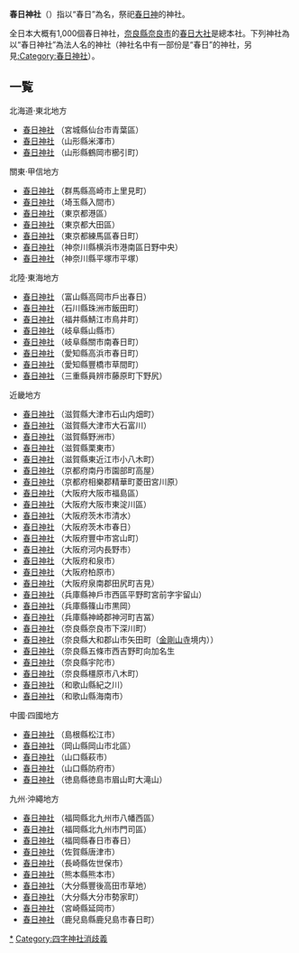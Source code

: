 {{otheruses|春日神}}
'''春日神社'''（{{jpn|j=春日神社|hg=かすがじんじゃ}}）指以“春日”為名，祭祀[[春日神|春日神]]的神社。

全日本大概有1,000個春日神社，[[奈良縣|奈良縣]][[奈良市|奈良市]]的[[春日大社|春日大社]]是總本社。下列神社為以“春日神社”為法人名的神社（神社名中有一部份是“春日”的神社，另見[[:Category:春日神社|:Category:春日神社]]）。

== 一覧 ==
; 北海道·東北地方
* [[春日神社_(仙台市)|春日神社]] （宮城縣仙台市青葉區）
* [[春日神社_(米澤市)|春日神社]] （山形縣米澤市）
* [[春日神社_(鶴岡市)|春日神社]] （山形縣鶴岡市櫛引町）

; 關東·甲信地方
* [[春日神社_(高崎市)|春日神社]] （群馬縣高崎市上里見町）
* [[春日神社_(入間市)|春日神社]] （埼玉縣入間市）
* [[春日神社_(港區)|春日神社]] （東京都港區）
* [[春日神社_(大田區)|春日神社]] （東京都大田區）
* [[春日神社_(練馬區)|春日神社]] （東京都練馬區春日町）
* [[春日神社_(横浜市)|春日神社]] （神奈川縣横浜市港南區日野中央）
* [[春日神社_(平塚市)|春日神社]] （神奈川縣平塚市平塚）

; 北陸·東海地方
* [[春日神社_(高岡市戶出春日)|春日神社]] （富山縣高岡市戶出春日）
* [[春日神社_(珠洲市)|春日神社]] （石川縣珠洲市飯田町）
* [[春日神社_(鯖江市)|春日神社]] （福井縣鯖江市鳥井町）
* [[春日神社_(山縣市)|春日神社]] （岐阜縣山縣市）
* [[春日神社_(關市)|春日神社]] （岐阜縣關市南春日町）
* [[春日神社_(高浜市)|春日神社]] （愛知縣高浜市春日町）
* [[春日神社_(豐橋市)|春日神社]] （愛知縣豐橋市草間町）
* [[春日神社_(員辨市)|春日神社]] （三重縣員辨市藤原町下野尻）

; 近畿地方
* [[春日神社_(大津市石山内畑町)|春日神社]] （滋賀縣大津市石山内畑町）
* [[春日神社_(大津市大石富川)|春日神社]] （滋賀縣大津市大石富川）
* [[春日神社_(野洲市)|春日神社]] （滋賀縣野洲市）
* [[春日神社_(栗東市)|春日神社]] （滋賀縣栗東市）
* [[春日神社_(東近江市)|春日神社]] （滋賀縣東近江市小八木町）
* [[春日神社_(南丹市)|春日神社]] （京都府南丹市園部町高屋）
* [[春日神社_(精華町)|春日神社]] （京都府相樂郡精華町菱田宮川原）
* [[春日神社_(大阪市福島區)|春日神社]] （大阪府大阪市福島區）
* [[春日神社_(大阪市東淀川區)|春日神社]] （大阪府大阪市東淀川區）
* [[春日神社_(茨木市清水)|春日神社]] （大阪府茨木市清水）
* [[倍賀春日神社|春日神社]] （大阪府茨木市春日）
* [[春日神社_(豐中市宮山町)|春日神社]] （大阪府豐中市宮山町）
* [[春日神社_(河内長野市)|春日神社]] （大阪府河内長野市）
* [[春日神社_(和泉市)|春日神社]] （大阪府和泉市）
* [[春日神社_(柏原市)|春日神社]] （大阪府柏原市）
* [[春日神社_(田尻町)|春日神社]] （大阪府泉南郡田尻町吉見）
* [[春日神社_(神戶市)|春日神社]] （兵庫縣神戶市西區平野町宮前字宇留山）
* [[春日神社_(篠山市)|春日神社]] （兵庫縣篠山市黒岡）
* [[春日神社_(神河町)|春日神社]] （兵庫縣神崎郡神河町吉冨）
* [[春日神社_(奈良市)|春日神社]] （奈良縣奈良市下深川町）
* [[春日神社_(大和郡山市)|春日神社]] （奈良縣大和郡山市矢田町（[[金剛山寺|金剛山寺]]境内））
* [[春日神社_(五條市)|春日神社]] （奈良縣五條市西吉野町向加名生
* [[春日神社_(宇陀市)|春日神社]] （奈良縣宇陀市）
* [[春日神社_(橿原市八木町)|春日神社]] （奈良縣橿原市八木町）
* [[春日神社_(紀之川市)|春日神社]] （和歌山縣紀之川）
* [[春日神社_(海南市)|春日神社]] （和歌山縣海南市）

; 中國·四國地方
* [[春日神社_(松江市)|春日神社]] （島根縣松江市）
* [[春日神社_(岡山市)|春日神社]] （岡山縣岡山市北區）
* [[春日神社_(萩市)|春日神社]] （山口縣萩市）
* [[春日神社_(防府市)|春日神社]] （山口縣防府市）
* [[春日神社_(徳島市)|春日神社]] （徳島縣徳島市眉山町大滝山）

; 九州·沖繩地方
* [[春日神社_(北九州市)|春日神社]] （福岡縣北九州市八幡西區）
* [[春日神社_(北九州市門司區)|春日神社]] （福岡縣北九州市門司區）
* [[春日神社_(春日市)|春日神社]] （福岡縣春日市春日）
* [[春日神社_(唐津市)|春日神社]] （佐賀縣唐津市）
* [[春日神社_(佐世保市)|春日神社]] （長崎縣佐世保市）
* [[春日神社_(熊本市)|春日神社]] （熊本縣熊本市）
* [[春日神社_(豊後高田市)|春日神社]] （大分縣豐後高田市草地）
* [[春日神社_(大分市)|春日神社]] （大分縣大分市勢家町）
* [[春日神社_(延岡市)|春日神社]] （宮崎縣延岡市）
* [[春日神社_(鹿兒島市)|春日神社]] （鹿兒島縣鹿兒島市春日町）

{{消歧義}}

[[Category:春日神社|*]]
[[Category:四字神社消歧義|Category:四字神社消歧義]]
